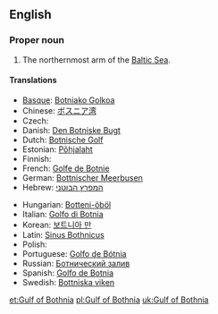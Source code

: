 ==English==

===Proper noun===
{{en-proper noun}}

# The northernmost arm of the [[Baltic Sea]].

====Translations====
{{trans-top|arm of the Baltic}}
* [[Basque]]: [[Botniako Golkoa]]
* Chinese: [[ボスニア湾]]
* Czech: {{t|cs|Botnický záliv|m}}
* Danish: [[Den Botniske Bugt]] {{c}}
* Dutch: [[Botnische Golf]] {{f}}
* Estonian: [[Põhjalaht]]
* Finnish: {{t+|fi|Pohjanlahti}}
* French: [[Golfe de Botnie]] {{m}}
* German: [[Bottnischer Meerbusen]] {{m}}
* Hebrew: [[המפרץ הבוטני]]
{{trans-mid}}
* Hungarian: [[Botteni-öböl]]
* Italian: [[Golfo di Botnia]] {{m}}
* Korean: [[보트니아 만]]
* Latin: [[Sinus Bothnicus]] {{m}}
* Polish: {{t+|pl|Zatoka Botnicka|f}}
* Portuguese: [[Golfo de Bótnia]] {{m}}
* Russian: [[Ботнический залив]] {{m}}
* Spanish: [[Golfo de Botnia]] {{m}}
* Swedish: [[Bottniska viken]] {{c}}
{{trans-bottom}}

[[et:Gulf of Bothnia]]
[[pl:Gulf of Bothnia]]
[[uk:Gulf of Bothnia]]
